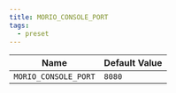 ```yaml
---
title: MORIO_CONSOLE_PORT
tags:
  - preset
---
```


<!-- MORIO_AUTO_GENERATED_CONTENT_STARTS - Manual changes made below will be overwritten -->

| Name                 | Default Value |
| -------------------- | ------------- |
| `MORIO_CONSOLE_PORT` | `8080`        |

<!-- MORIO_AUTO_GENERATED_CONTENT_ENDS - Manual changes made above will be overwritten -->

